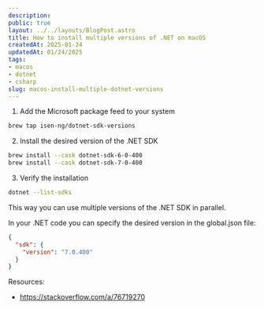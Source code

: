 ```yaml
---
description:
public: true
layout: ../../layouts/BlogPost.astro
title: How to install multiple versions of .NET on macOS
createdAt: 2025-01-24
updatedAt: 01/24/2025
tags:
- macos
- dotnet
- csharp
slug: macos-install-multiple-dotnet-versions
---
```

1. Add the Microsoft package feed to your system
```bash
brew tap isen-ng/dotnet-sdk-versions
```
2. Install the desired version of the .NET SDK
```bash
brew install --cask dotnet-sdk-6-0-400
brew install --cask dotnet-sdk-7-0-400
```
3. Verify the installation
```bash
dotnet --list-sdks
```

This way you can use multiple versions of the .NET SDK in parallel.

In your .NET code you can specify the desired version in the global.json file:
```json
{
  "sdk": {
    "version": "7.0.400"
  }
}
```

Resources:
- https://stackoverflow.com/a/76719270
